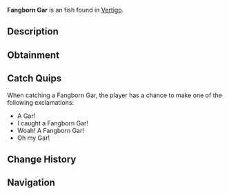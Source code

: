 {{FishInfobox
|image          = Fangborn Gar.png
|rarity         = Unusual
|sea            = First Sea
|location       = [[Vertigo]]
|sublocation    = 
|sources        = Fishing Rod
|radar_location = 
|xp             = 100
|weather        = Foggy
|time           = 
|season         = 
|bait           = Fish Head
|base_weight    = 38
|base_value     = 170
|weight_range   = 21
|base_chance    = 50
|base_resil     = 30
}}
'''Fangborn Gar''' is an {{Rarity|Unusual}} fish found in [[Vertigo]].

== Description ==
{{Description|The Fangborn Gar is a vicious Voidwater fish that is completely blind. They roam the waters aimlessly and use a sense of smell to track food in Vertigo Dip.|Bestiary Entry}}

== Obtainment ==
{{Description|Found in Vertigo's cave water.|Bestiary Hint}}
{{Fish Availability|
Vertigo/Vertigos Dip
|top_rods      = 
Ethereal Prism Rod\147612.7\220010.07;
Leviathan's Fang Rod\146871.86\164802.5;
No-Life Rod\144006.33\144006.33;
Trident Rod\143031.83\105399.59;
Seraphic Rod\140814.24\140814.24;
Fortune Rod\80727.69\134233.35;
Kraken Rod\116320.89\140967.21;
Free Spirit Rod\134173.62\104481.34;
Challenger's Rod\128777.91\128777.91;
Rod Of The Forgotten Fang\128196.05\128196.05;
Depthseeker Rod\126408.83\109478.95;
Zeus Rod\119117.85\119117.85;
Verdant Shear Rod\119066.09\119066.09;
Avalanche Rod\119058.36\97841.26;
Rod Of The Depths\115960.01\115960.01;
Blazebringer Rod\112566.62\112566.62;
Rod Of The Exalted One\110054.72\115908.67;
Volcanic Rod\102289.68\90407.99;
Steady Rod\67583.25\49926.89
|recommended   = Ethereal Prism Rod
}}

== Catch Quips ==
When catching a Fangborn Gar, the player has a chance to make one of the following exclamations:
* A Gar!
* I caught a Fangborn Gar!
* Woah! A Fangborn Gar!
* Oh my Gar!

== Change History ==
{{Change History|{{subst:Current Version}}}}

== Navigation ==
{{Fish Navbox|Vertigo}}